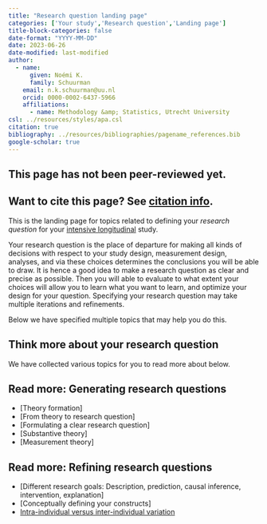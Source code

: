 ```yaml
---
title: "Research question landing page"
categories: ['Your study','Research question','Landing page']
title-block-categories: false
date-format: "YYYY-MM-DD"
date: 2023-06-26
date-modified: last-modified
author:
  - name:
      given: Noémi K.
      family: Schuurman
    email: n.k.schuurman@uu.nl
    orcid: 0000-0002-6437-5966
    affiliations:
      - name: Methodology &amp; Statistics, Utrecht University
csl: ../resources/styles/apa.csl
citation: true
bibliography: ../resources/bibliographies/pagename_references.bib
google-scholar: true
---
```


::: callout-caution
## This page has not been peer-reviewed yet.
:::

::: callout-note
## Want to cite this page? See [citation info](research-question.html#citation).
:::

This is the landing page for topics related to defining your <i> research question </i> for your [intensive longitudinal](../intensive-longitudinal-data.qmd) study.

Your research question is the place of departure for making all kinds of decisions with respect to your study design, measurement design, analyses, and via these choices determines the conclusions you will be able to draw. It is hence a good idea to make a research question as clear and precise as possible. Then you will able to evaluate to what extent your choices will allow you to learn what you want to learn, and optimize your design for your question. Specifying your research question may take multiple iterations and refinements. 

Below we have specified multiple topics that may help you do this.

## Think more about your research question

We have collected various topics for you to read more about below.

::: {.callout-note collapse="false"}
## Read more: Generating research questions
-   [Theory formation]
-   [From theory to research question]
-   [Formulating a clear research question] 
-   [Substantive theory]
-   [Measurement theory]
:::

::: {.callout-note collapse="false"}
## Read more: Refining research questions
-   [Different research goals: Description, prediction, causal inference, intervention, explanation]
-   [Conceptually defining your constructs]
-   [Intra-individual versus inter-individual variation](../your-study/research-question/intra-vs-inter-individual-variation.qmd)
:::


<!--  

# Practical Considerations

The following practical considerations are also important for the decision about validation, but are not considered further on this website.

-   Practical consideration 1.-->

